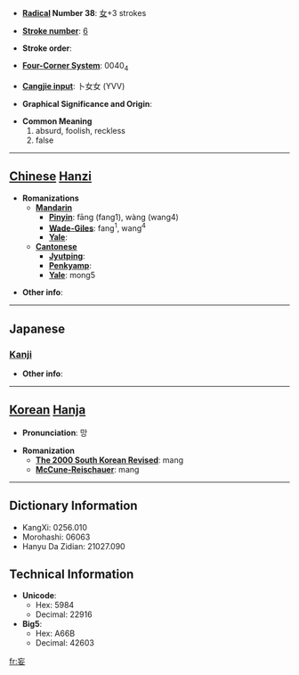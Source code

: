 * '''[[Wiktionary:Chinese radical index| Radical]] Number 38''': [[Wiktionary:Chinese radical index 女|女]]+3 strokes

* '''[[Wiktionary:Chinese total strokes index|Stroke number]]''': [[Wiktionary:Chinese total strokes index 6|6]]

* '''Stroke order''': 

* '''[[Wiktionary:Chinese four corner index|Four-Corner System]]''': 0040<sub>4</sub>

* '''[[Wiktionary:Chinese Cangjie index|Cangjie input]]''': 卜女女 (YVV)

* '''Graphical Significance and Origin''': 

* '''Common Meaning'''
*#absurd, foolish, reckless
*# false


----

== [[Chinese]] [[Hanzi]] ==

* '''Romanizations'''
** '''[[Mandarin]]'''
*** '''[[Pinyin]]''': fāng (fang1), wàng (wang4)
*** '''[[Wade-Giles]]''': fang<sup>1</sup>, wang<sup>4</sup>
*** '''[[Yale]]''': 
** '''[[Cantonese]]'''
*** '''[[Jyutping]]''':
*** '''[[Penkyamp]]''': 
*** '''[[Yale]]''': mong5

* '''Other info''': 

----

==Japanese==
===[[Kanji]]===
{{kanji|on readings=[[ぼう]] (bō), [[もう]] (mō)
|kun readings=[[みだり]] (midari), [[みだりに]] (midarini)
}}

* '''Other info''':  

----

== [[Korean]] [[Hanja]] ==

* '''Pronunciation''': 망

* '''Romanization'''
** '''[[The 2000 South Korean Revised Romanization|The 2000 South Korean Revised]]''': mang
** '''[[McCune-Reischauer]]''': mang

----

== Dictionary Information ==

* KangXi: 0256.010
* Morohashi: 06063
* Hanyu Da Zidian: 21027.090

== Technical Information ==

* '''Unicode''':
** Hex: 5984
** Decimal: 22916
* '''Big5''':
** Hex: A66B
** Decimal: 42603

[[fr:妄]]